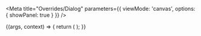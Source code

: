 

<Meta
  title="Overrides/Dialog"
  parameters={{
    viewMode: 'canvas',
    options: { showPanel: true }
  }}
/>

<Canvas>
  <Story name="Dialog">
    {(args, context) => {
      return (
        <Dialog open>
          <DialogTitle>Заголовок</DialogTitle>
          <DialogContent>
            <Typography variant="body200">
              Cras mattis consectetur purus sit amet fermentum. Cras justo odio, dapibus ac facilisis in, egestas eget
              quam. Morbi leo risus, porta ac consectetur ac, vestibulum at eros.
            </Typography>
          </DialogContent>
          <DialogActions>
            <Button variant="outlined" color="inherit" size="lg">
              Отмена
            </Button>
            <Button variant="contained" color="primary" size="lg" autoFocus>
              Создать
            </Button>
          </DialogActions>
        </Dialog>
      );
    }}
  </Story>
</Canvas>
